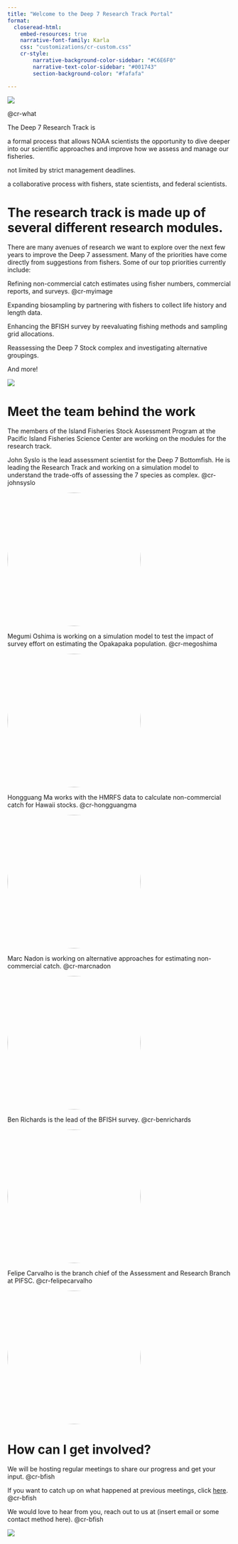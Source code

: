 ```yaml
---
title: "Welcome to the Deep 7 Research Track Portal"
format:
  closeread-html:
    embed-resources: true
    narrative-font-family: Karla
    css: "customizations/cr-custom.css"
    cr-style: 
        narrative-background-color-sidebar: "#C6E6F0"
        narrative-text-color-sidebar: "#001743"
        section-background-color: "#fafafa"

---
```


![](static/deep7.png){fig-align="center"}

::::{.cr-section layout="sidebar-right"}

@cr-what

:::{#cr-what .h1}
The Deep 7 Research Track is
:::

a formal process that allows NOAA scientists the opportunity to dive deeper into our scientific approaches and improve how we assess and manage our fisheries.

not limited by strict management deadlines.

a collaborative process with fishers, state scientists, and federal scientists.  

::::


# The research track is made up of several different research modules.  

There are many avenues of research we want to explore over the next few years to improve the Deep 7 assessment. Many of the priorities have come directly from suggestions from fishers. Some of our top priorities currently include:  

::::{.cr-section layout="overlay-center"}

:::{.progress-block}
Refining non-commercial catch estimates using fisher numbers, commercial reports, and surveys. @cr-myimage

Expanding biosampling by partnering with fishers to collect life history and length data.

Enhancing the BFISH survey by reevaluating fishing methods and sampling grid allocations.  

Reassessing the Deep 7 Stock complex and investigating alternative groupings.  

And more!
:::

:::{#cr-myimage}
![](static/masa-ibata.jpg)

:::
::::


# Meet the team behind the work

The members of the Island Fisheries Stock Assessment Program at the Pacific Island Fisheries Science Center are working on the modules for the research track.

:::: cr-section
John Syslo is the lead assessment scientist for the Deep 7 Bottomfish. He is leading the Research Track and working on a simulation model to understand the trade-offs of assessing the 7 species as complex.  @cr-johnsyslo

::: {#cr-johnsyslo}
![](static/johnsyslo.jpg){style="border-radius: 50%; width: 300px; height: 300px; object-fit: cover;"}
:::

::::

:::: cr-section
Megumi Oshima is working on a simulation model to test the impact of survey effort on estimating the Opakapaka population. @cr-megoshima

::: {#cr-megoshima}
![](static/moshima.jpeg){style="border-radius: 50%; width: 300px; height: 300px; object-fit: cover;"}
:::
::::

:::: cr-section
Hongguang Ma works with the HMRFS data to calculate non-commercial catch for Hawaii stocks. @cr-hongguangma

::: {#cr-hongguangma}
![](static/hongguang.JPG){style="border-radius: 50%; width: 300px; height: 300px; object-fit: cover;"}
:::
::::

:::: cr-section
Marc Nadon is working on alternative approaches for estimating non-commercial catch. @cr-marcnadon

::: {#cr-marcnadon}
![](static/marcnadon.jpg){style="border-radius: 50%; width: 300px; height: 300px; object-fit: cover;"}
:::
::::

:::: cr-section
Ben Richards is the lead of the BFISH survey. @cr-benrichards

::: {#cr-benrichards}
![](static/benrichards.jpg){style="border-radius: 50%; width: 300px; height: 300px; object-fit: cover;"}
:::
::::

:::: cr-section
Felipe Carvalho is the branch chief of the Assessment and Research Branch at PIFSC. @cr-felipecarvalho

::: {#cr-felipecarvalho}
![](static/felipe.jpg){style="border-radius: 50%; width: 300px; height: 300px; object-fit: cover;"}
:::
::::


# How can I get involved?  

::::{.cr-section layout="sidebar-right"}

:::{.progress-block}
We will be hosting regular meetings to share our progress and get your input. @cr-bfish

If you want to catch up on what happened at previous meetings, click [here](./meeting_notes.qmd). @cr-bfish  

We would love to hear from you, reach out to us at (insert email or some contact method here). @cr-bfish

:::


:::{#cr-bfish}
![](static/bfish.jpg)
:::
::::



  

